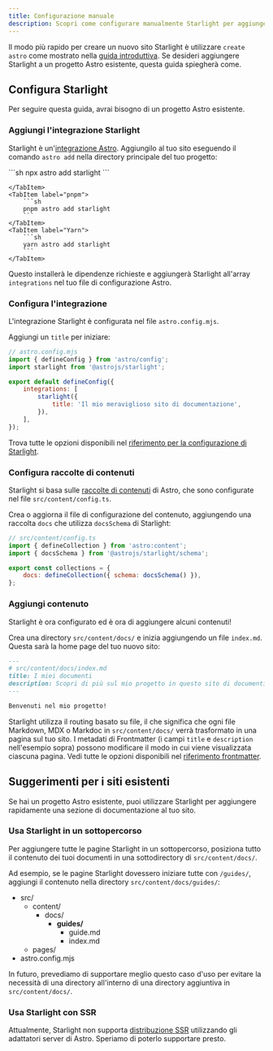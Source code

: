 ```yaml
---
title: Configurazione manuale
description: Scopri come configurare manualmente Starlight per aggiungerlo a un progetto Astro esistente.
---
```



Il modo più rapido per creare un nuovo sito Starlight è utilizzare `create astro` come mostrato nella [guida introduttiva](/getting-started/#creating-a-new-project).
Se desideri aggiungere Starlight a un progetto Astro esistente, questa guida spiegherà come.

## Configura Starlight

Per seguire questa guida, avrai bisogno di un progetto Astro esistente.

### Aggiungi l'integrazione Starlight

Starlight è un'[integrazione Astro](https://docs.astro.build/en/guides/integrations-guide/). Aggiungilo al tuo sito eseguendo il comando `astro add` nella directory principale del tuo progetto:

<Tabs>
    <TabItem label="npm">
        ```sh
        npx astro add starlight
        ```

    </TabItem>
    <TabItem label="pnpm">
        ```sh
        pnpm astro add starlight
        ```
    </TabItem>
    <TabItem label="Yarn">
        ```sh
        yarn astro add starlight
        ```
    </TabItem>

</Tabs>

Questo installerà le dipendenze richieste e aggiungerà Starlight all'array `integrations` nel tuo file di configurazione Astro.

### Configura l'integrazione

L'integrazione Starlight è configurata nel file `astro.config.mjs`.

Aggiungi un `title` per iniziare:

```js {7-9}
// astro.config.mjs
import { defineConfig } from 'astro/config';
import starlight from '@astrojs/starlight';

export default defineConfig({
	integrations: [
		starlight({
			title: 'Il mio meraviglioso sito di documentazione',
		}),
	],
});
```

Trova tutte le opzioni disponibili nel [riferimento per la configurazione di Starlight](/reference/configuration/).

### Configura raccolte di contenuti

Starlight si basa sulle [raccolte di contenuti](https://docs.astro.build/en/guides/content-collections/) di Astro, che sono configurate nel file `src/content/config.ts`.

Crea o aggiorna il file di configurazione del contenuto, aggiungendo una raccolta `docs` che utilizza `docsSchema` di Starlight:

```js ins={3,6}
// src/content/config.ts
import { defineCollection } from 'astro:content';
import { docsSchema } from '@astrojs/starlight/schema';

export const collections = {
	docs: defineCollection({ schema: docsSchema() }),
};
```

### Aggiungi contenuto

Starlight è ora configurato ed è ora di aggiungere alcuni contenuti!

Crea una directory `src/content/docs/` e inizia aggiungendo un file `index.md`.
Questa sarà la home page del tuo nuovo sito:

```md
---
# src/content/docs/index.md
title: I miei documenti
description: Scopri di più sul mio progetto in questo sito di documenti creato con Starlight.
---

Benvenuti nel mio progetto!
```

Starlight utilizza il routing basato su file, il che significa che ogni file Markdown, MDX o Markdoc in `src/content/docs/` verrà trasformato in una pagina sul tuo sito. I metadati di Frontmatter (i campi `title` e `description` nell'esempio sopra) possono modificare il modo in cui viene visualizzata ciascuna pagina.
Vedi tutte le opzioni disponibili nel [riferimento frontmatter](/reference/frontmatter/).

## Suggerimenti per i siti esistenti

Se hai un progetto Astro esistente, puoi utilizzare Starlight per aggiungere rapidamente una sezione di documentazione al tuo sito.

### Usa Starlight in un sottopercorso

Per aggiungere tutte le pagine Starlight in un sottopercorso, posiziona tutto il contenuto dei tuoi documenti in una sottodirectory di `src/content/docs/`.

Ad esempio, se le pagine Starlight dovessero iniziare tutte con `/guides/`, aggiungi il contenuto nella directory `src/content/docs/guides/`:


<FileTree>

- src/
  - content/
    - docs/
      - **guides/**
        - guide.md
        - index.md
  - pages/
- astro.config.mjs

</FileTree>

In futuro, prevediamo di supportare meglio questo caso d'uso per evitare la necessità di una directory all'interno di una directory aggiuntiva in `src/content/docs/`.

### Usa Starlight con SSR

Attualmente, Starlight non supporta [distribuzione SSR](https://docs.astro.build/it/guides/server-side-rendering/) utilizzando gli adattatori server di Astro. Speriamo di poterlo supportare presto.
